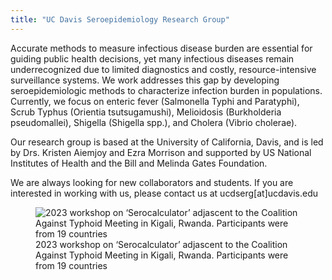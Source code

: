```yaml
---
title: "UC Davis Seroepidemiology Research Group"
---
```


Accurate methods to measure infectious disease burden are essential for guiding public health decisions, yet many infectious diseases remain underrecognized due to limited diagnostics and costly, resource-intensive surveillance systems. We work addresses this gap by developing seroepidemiologic methods to characterize infection burden in populations. Currently, we focus on enteric fever (Salmonella Typhi and Paratyphi), Scrub Typhus (Orientia tsutsugamushi), Melioidosis (Burkholderia pseudomallei), Shigella (Shigella spp.), and Cholera (Vibrio cholerae). 

 Our research group is based at the University of California, Davis, and is led by Drs. Kristen Aiemjoy and Ezra Morrison and supported by US National Institutes of Health and the Bill and Melinda Gates Foundation. 
 
 We are always looking for new collaborators and students. If you are interested in working with us, please contact us at ucdserg[at]ucdavis.edu
 
![2023 workshop on 'Serocalculator' adjascent to the Coalition Against Typhoid Meeting in Kigali, Rwanda. Participants were from 19 countries](figures/serocalculator_kigali.jpg)
